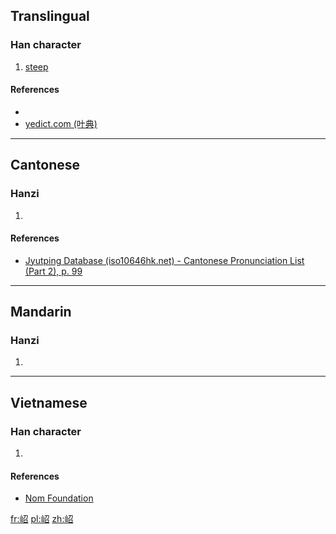 ==Translingual==

===Han character===
{{Han char|rn=46|rad=山|as=05|sn=8|four=|canj=USHR,XUSHR|ids=⿰山召}}

# [[steep]]

====References====
* {{Han ref|kx=0310.040|dkj=07982|hdz=10769.040|uh=5CB9|ud=23737}}
* [http://yedict.com/htm/5C/5CB9.htm yedict.com (叶典)]

----

==Cantonese==

===Hanzi===
{{yue-hanzi|jyut=[[tiu4]]|y=tiu4}}

# {{defn|lang=yue|sort=山05}}

====References====
* [http://www.iso10646hk.net/jp/document/download.jsp Jyutping Database (iso10646hk.net) - Cantonese Pronunciation List (Part 2), p. 99]

----

==Mandarin==

===Hanzi===
{{cmn-hanzi|pin=[[tiáo]] ([[tiao2]])|wg=t'iao<sup>2</sup>}}

# {{defn|lang=cmn|sort=山05}}

----

==Vietnamese==

===Han character===
{{vi-readings|rs=山05|hanviet=đèo}}

# {{defn|lang=vi|sort=山05}}

====References====
* [http://nomfoundation.org/common/nom_details.php?codepoint=5cb9 Nom Foundation]

[[fr:岹]]
[[pl:岹]]
[[zh:岹]]